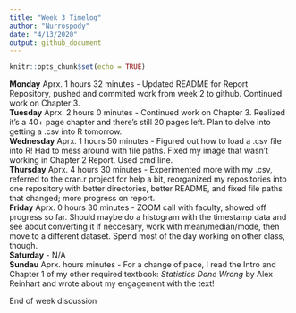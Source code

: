 ```yaml
---
title: "Week 3 Timelog"
author: "Nurrospody"
date: "4/13/2020"
output: github_document
---
```


```r
knitr::opts_chunk$set(echo = TRUE)
```

**Monday** Aprx. 1 hours 32 minutes - Updated README for Report Repository, pushed and commited work from week 2 to github.  Continued work on Chapter 3.  
**Tuesday** Aprx. 2 hours 0 minutes - Continued work on Chapter 3.  Realized it's a 40+ page chapter and there's still 20 pages left.  Plan to delve into getting a .csv into R tomorrow.  
**Wednesday** Aprx. 1 hours 50 minutes -  Figured out how to load a .csv file into R!  Had to mess around with file paths.  Fixed my image that wasn't working in Chapter 2 Report.  Used cmd line.  
**Thursday** Aprx. 4 hours 30 minutes - Experimented more with my .csv, referred to the cran.r project for help a bit, reorganized my repositories into one repository with better directories, better README, and fixed file paths that changed; more progress on report.  
**Friday** Aprx. 0 hours 30 minutes -  ZOOM call with faculty, showed off progress so far.  Should maybe do a histogram with the timestamp data and see about converting it if neccesary, work with mean/median/mode, then move to a different dataset.  Spend most of the day working on other class, though.  
**Saturday** - N/A  
**Sundau** Aprx. hours minutes - For a change of pace, I read the Intro and Chapter 1 of my other required textbook: *Statistics Done Wrong* by Alex Reinhart and wrote about my engagement with the text!  

End of week discussion
